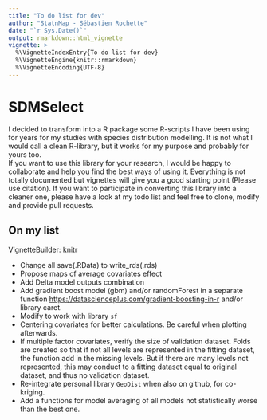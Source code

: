 ```yaml
---
title: "To do list for dev"
author: "StatnMap - Sébastien Rochette"
date: "`r Sys.Date()`"
output: rmarkdown::html_vignette
vignette: >
  %\VignetteIndexEntry{To do list for dev}
  %\VignetteEngine{knitr::rmarkdown}
  %\VignetteEncoding{UTF-8}
---
```

# SDMSelect

I decided to transform into a R package some R-scripts I have been using for years for my studies with species distribution modelling. It is not what I would call a clean R-library, but it works for my purpose and probably for yours too.  
If you want to use this library for your research, I would be happy to collaborate and help you find the best ways of using it. Everything is not totally documented but vignettes will give you a good starting point (Please use citation). If you want to participate in converting this library into a cleaner one, please have a look at my todo list and feel free to clone, modify and provide pull requests.

## On my list

VignetteBuilder: knitr

- Change all save(.RData) to write_rds(.rds)
- Propose maps of average covariates effect
- Add Delta model outputs combination
- Add gradient boost model (gbm) and/or randomForest in a separate function <https://datascienceplus.com/gradient-boosting-in-r> and/or library caret.
- Modify to work with library `sf`
- Centering covariates for better calculations. Be careful when plotting afterwards.
- If multiple factor covariates, verify the size of validation dataset. Folds are created so that if not all levels are represented in the fitting dataset, the function add in the missing levels. But if there are many levels not represented, this may conduct to a fitting dataset equal to original dataset, and thus no validation dataset.
- Re-integrate personal library `GeoDist` when also on github, for co-kriging.
- Add a functions for model averaging of all models not statistically worse than the best one.

